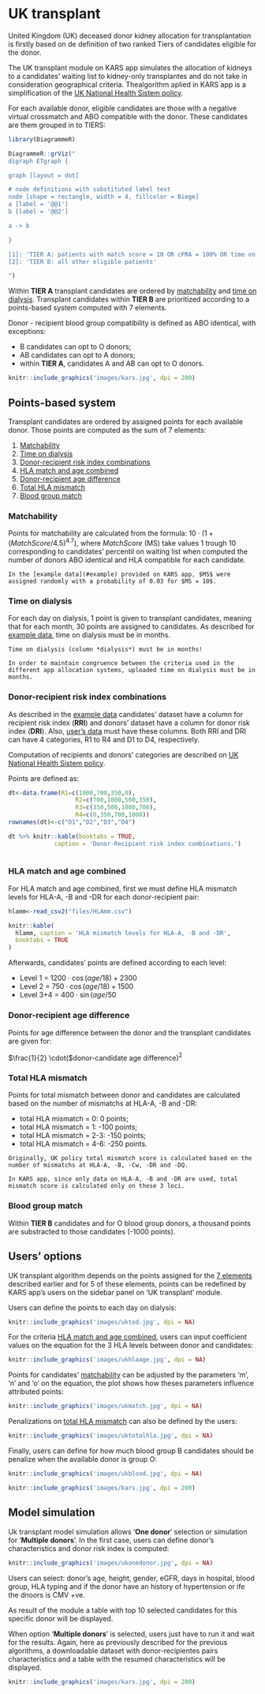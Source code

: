 # UK transplant {#uk}

United Kingdom (UK) deceased donor kidney allocation for transplantation is firstly based on de definition of two ranked Tiers of candidates eligible for the donor.

The UK transplant module on KARS app simulates the allocation of kidneys to a candidates' waiting list to kidney-only transplantes and do not take in consideration geographical criteria. Thealgorithm aplied in KARS app is a simplification of the [UK National Health Sistem policy](https://nhsbtdbe.blob.core.windows.net/umbraco-assets-corp/16915/kidney-allocation-policy-pol186.pdf). 

For each available donor, eligible candidates are those with a negative virtual crossmatch and ABO compatible with the donor. These candidates are them grouped in to TIERS:

```r
library(DiagrammeR)

DiagrammeR::grViz("
digraph ETgraph {

graph [layout = dot]

# node definitions with substituted label text
node [shape = rectangle, width = 4, fillcolor = Biege]
a [label = '@@1']
b [label = '@@2']

a -> b

}

[1]: 'TIER A: patients with match score = 10 OR cPRA = 100% OR time on dialysis > 7 years'
[2]: 'TIER B: all other eligible patients'

")
```

Within **TIER A** transplant candidates are ordered by [matchability](#ms) and [time on dialysis](#tod). Transplant candidates within **TIER B** are prioritized according to a points-based system computed with 7 elements.

Donor - recipient blood group compatibility is defined as ABO identical, with exceptions:

- B candidates can opt to O donors; 
- AB candidates can opt to A donors;
- within **TIER A**, candidates A and AB can opt to O donors.

```r
knitr::include_graphics('images/kars.jpg', dpi = 200)
```

## Points-based system {#ukpoints}

Transplant candidates are ordered by assigned points for each available donor. Those points are computed as the sum of 7 elements: 

1. [Matchability](#ms)
2. [Time on dialysis](#tod)
3. [Donor-recipient risk index combinations](#dric)
4. [HLA match and age combined](#HLAage)
5. [Donor-recipient age difference](#agediff)
6. [Total HLA mismatch](#HLAtotal)
7. [Blood group match](#blood)

### Matchability {#ms}

Points for matchability are calculated from the formula: $10 \cdot (1 + (MatchScore / 4.5)^{4.7})$, where $MatchScore$ (MS) take values $1$ trough $10$ corresponding to candidates' percentil on waiting list when computed the number of donors ABO identical and HLA compatible for each candidate. 

```block
In the [example data](#example) provided on KARS app, $MS$ were assigned randomly with a probability of 0.03 for $MS = 10$.
```

### Time on dialysis {#tod}

For each day on dialysis, 1 point is given to transplant candidates, meaning that for each month, 30 points are assigned to candidates. As described for [example data](#example), time on dialysis must be in months.

```block
Time on dialysis (column *dialysis*) must be in months!

In order to maintain congruence between the criteria used in the different app allocation systems, uploaded time on dialysis must be in months.  
```

### Donor-recipient risk index combinations {#dric}

As described in the [example data](#example) candidates' dataset have a column for recipient risk index (**RRI**) and donors' dataset have a column for donor risk index (**DRI**). Also, [user's data](#users) must have these columns. Both RRI and DRI can have 4 categories, R1 to R4 and D1 to D4, respectively.

Computation of recipients and donors' categories are described on [UK National Health Sistem policy](https://nhsbtdbe.blob.core.windows.net/umbraco-assets-corp/16915/kidney-allocation-policy-pol186.pdf). 

Points are defined as:

```r
dt<-data.frame(R1=c(1000,700,350,0),
                   R2=c(700,1000,500,350),
                   R3=c(350,500,1000,700),
                   R4=c(0,350,700,1000))
rownames(dt)<-c("D1","D2","D3","D4")

dt %>% knitr::kable(booktabs = TRUE,
             caption = 'Donor-Recipient risk index combinations.')
    
```

### HLA match and age combined {#HLAage}

For HLA match and age combined, first we must define HLA mismatch levels for HLA-A, -B and -DR for each donor-recipient pair:

```r

hlamm<-read_csv2("files/HLAmm.csv")

knitr::kable(
  hlamm, caption = 'HLA mismatch levels for HLA-A, -B and -DR',
  booktabs = TRUE
)
```

Afterwards, candidates' points are defined according to each level:

- Level 1 =   $1200 \cdot \cos(age/18) + 2300$
- Level 2 =   $750 \cdot \cos(age/18) + 1500$
- Level 3+4 = $400 \cdot \sin(age/50$

### Donor-recipient age difference {#agediff}

Points for age difference between the donor and the transplant candidates are given for:

$\frac{1}{2} \cdot($donor-candidate age difference$)^2$

### Total HLA mismatch {#HLAtotal}

Points for total mismatch between donor and candidates are calculated based on the number of mismatchs at HLA-A, -B and -DR: 

- total HLA mismatch = 0: 0 points;
- total HLA mismatch = 1: -100 points;
- total HLA mismatch = 2-3: -150 points;
- total HLA mismatch = 4-6: -250 points.

```block
Originally, UK policy total mismatch score is calculated based on the number of mismatchs at HLA-A, -B, -Cw, -DR and -DQ.

In KARS app, since only data on HLA-A, -B and -DR are used, total mismatch score is calculated only on these 3 loci.   
```


### Blood group match {#blood}

Within **TIER B** candidates and for O blood group donors, a thousand points are substracted to those candidates (-1000 points).

## Users' options

UK transplant algorithm depends on the points assigned for the [7 elements](#ukpoints) described earlier and for 5 of these elements, points can be redefined by KARS app's users on the sidebar panel on 'UK transplant' module. 

Users can define the points to each day on dialysis:

```r
knitr::include_graphics('images/uktod.jpg', dpi = NA)
```

For the criteria [HLA match and age combined](#HLAage), users can input coefficient values on the equation for the 3 HLA levels between donor and candidates:

```r
knitr::include_graphics('images/ukhlaage.jpg', dpi = NA)
```

Points for candidates' [matchability](#ms) can be adjusted by the parameters 'm', 'n' and 'o' on the equation, the plot shows how theses parameters influence attributed points:

```r
knitr::include_graphics('images/ukmatch.jpg', dpi = NA)
```

Penalizations on [total HLA mismatch](#HLAtotal) can also be defined by the users: 

```r
knitr::include_graphics('images/uktotalhla.jpg', dpi = NA)
```

Finally, users can define for how much blood group B candidates should be penalize when the available donor is group O:

```r
knitr::include_graphics('images/ukblood.jpg', dpi = NA)
```


```r
knitr::include_graphics('images/kars.jpg', dpi = 200)
```

## Model simulation

Uk transplant model simulation allows '**One donor**' selection or simulation for '**Multiple donors**'. In the first case, users can define donor's characteristics and donor risk index is computed:  

```r
knitr::include_graphics('images/ukonedonor.jpg', dpi = NA)
```

Users can select: donor's age, height, gender, eGFR, days in hospital, blood group, HLA typing and if the donor have an history of hypertension or ife the dnoors is CMV +ve.

As result of the module a table with top 10 selected candidates for this specific donor will be displayed.

When option '**Multiple donors**' is selected, users just have to run it and wait for the results. Again, here as previously described for the previous algorithms, a downloadable dataset with donor-recipientes pairs characteristics and a table with the resumed characteristics will be displayed.  

```r
knitr::include_graphics('images/kars.jpg', dpi = 200)
```
